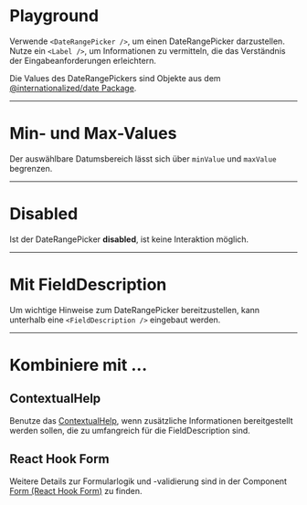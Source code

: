 # Playground

Verwende `<DateRangePicker />`, um einen DateRangePicker darzustellen. Nutze ein `<Label />`, um Informationen zu vermitteln, die das Verständnis der Eingabeanforderungen erleichtern. 

Die Values des DateRangePickers sind Objekte aus dem [@internationalized/date Package](https://react-spectrum.adobe.com/internationalized/date/).

<LiveCodeEditor />

---

# Min- und Max-Values

Der auswählbare Datumsbereich lässt sich über `minValue` und `maxValue` begrenzen.

<LiveCodeEditor example="future" editorCollapsed />

---

# Disabled

Ist der DateRangePicker **disabled**, ist keine Interaktion möglich.

<LiveCodeEditor example="disabled" editorCollapsed />

---

# Mit FieldDescription

Um wichtige Hinweise zum DateRangePicker bereitzustellen, kann unterhalb eine `<FieldDescription />` eingebaut werden.

<LiveCodeEditor example="fieldDescription" editorCollapsed />

---

# Kombiniere mit ...

## ContextualHelp

Benutze das [ContextualHelp](/03-components/overlays/contextual-help/overview), wenn zusätzliche Informationen bereitgestellt werden sollen, die zu umfangreich für die FieldDescription sind.

<LiveCodeEditor example="contextualHelp" editorCollapsed />

## React Hook Form

Weitere Details zur Formularlogik und -validierung sind in der Component [Form (React Hook Form)](/03-components/form-controls/form-react-hook-form/overview) zu finden.

<LiveCodeEditor example="form" editorCollapsed />
